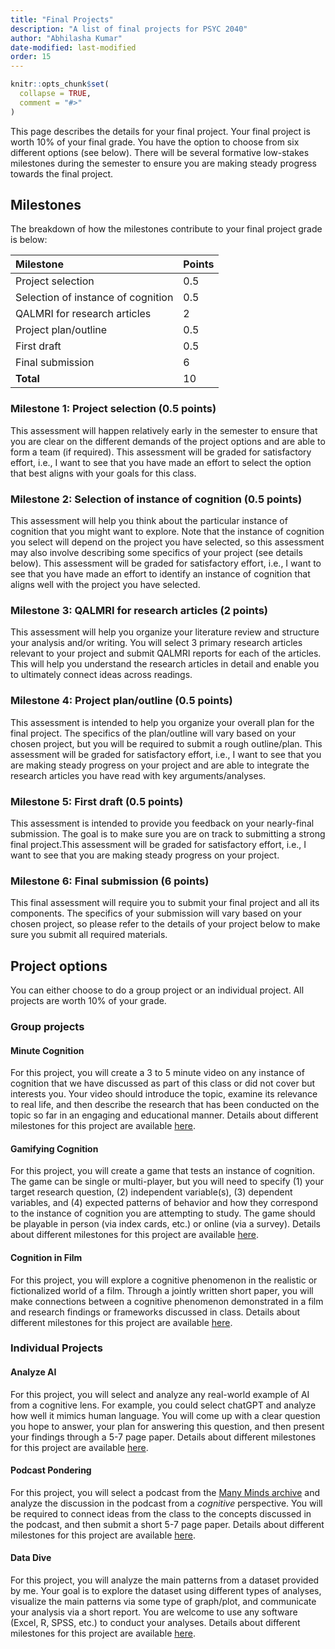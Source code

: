 ```yaml
---
title: "Final Projects"
description: "A list of final projects for PSYC 2040"
author: "Abhilasha Kumar"
date-modified: last-modified
order: 15
---
```


```r
knitr::opts_chunk$set(
  collapse = TRUE,
  comment = "#>"
)
```

This page describes the details for your final project. Your final project is worth 10% of your final grade. You have the option to choose from six different options (see below). There will be several formative low-stakes milestones during the semester to ensure you are making steady progress towards the final project. 


## Milestones 

The breakdown of how the milestones contribute to your final project grade is below:

| Milestone | Points       |
|:-------------|:------------|
| Project selection            | 0.5    |
| Selection of instance of cognition           | 0.5  |
| QALMRI for research articles           | 2 |
| Project plan/outline            | 0.5 |
| First draft           | 0.5    |
| Final submission           | 6 |
| **Total**           | 10 |

### Milestone 1: Project selection (0.5 points)

This assessment will happen relatively early in the semester to ensure that you are clear on the different demands of the project options and are able to form a team (if required). This assessment will be graded for satisfactory effort, i.e., I want to see that you have made an effort to select the option that best aligns with your goals for this class. 

### Milestone 2: Selection of instance of cognition (0.5 points)

This assessment will help you think about the particular instance of cognition that you might want to explore. Note that the instance of cognition you select will depend on the project you have selected, so this assessment may also involve describing some specifics of your project (see details below). This assessment will be graded for satisfactory effort, i.e., I want to see that you have made an effort to identify an instance of cognition that aligns well with the project you have selected. 

### Milestone 3: QALMRI for research articles (2 points)

This assessment will help you organize your literature review and structure your analysis and/or writing. You will select 3 primary research articles relevant to your project and submit QALMRI reports for each of the articles. This will help you understand the research articles in detail and enable you to ultimately connect ideas across readings.

### Milestone 4: Project plan/outline (0.5 points)

This assessment is intended to help you organize your overall plan for the final project. The specifics of the plan/outline will vary based on your chosen project, but you will be required to submit a rough outline/plan. This assessment will be graded for satisfactory effort, i.e., I want to see that you are making steady progress on your project and are able to integrate the research articles you have read with key arguments/analyses. 

### Milestone 5: First draft (0.5 points)

This assessment is intended to provide you feedback on your nearly-final submission. The goal is to make sure you are on track to submitting a strong final project.This assessment will be graded for satisfactory effort, i.e., I want to see that you are making steady progress on your project.

### Milestone 6: Final submission (6 points)

This final assessment will require you to submit your final project and all its components. The specifics of your submission will vary based on your chosen project, so please refer to the details of your project below to make sure you submit all required materials.

## Project options

You can either choose to do a group project or an individual project. All projects are worth 10% of your grade. 

### Group projects

#### Minute Cognition

For this project, you will create a 3 to 5 minute video on any instance of cognition that we have discussed as part of this class or did not cover but interests you. Your video should introduce the topic, examine its relevance to real life, and then describe the research that has been conducted on the topic so far in an engaging and educational manner. Details about different milestones for this project are available [here](https://docs.google.com/document/d/1WiAL1RBFt6OLRx-43awGxZacst2UJXYZ/edit?usp=share_link&ouid=114230382498081849934&rtpof=true&sd=true).

#### Gamifying Cognition

For this project, you will create a game that tests an instance of cognition. The game can be single or multi-player, but you will need to specify (1) your target research question, (2) independent variable(s), (3) dependent variables, and (4) expected patterns of behavior and how they correspond to the instance of cognition you are attempting to study. The game should be playable in person (via index cards, etc.) or online (via a survey). Details about different milestones for this project are available [here](https://docs.google.com/document/d/1rC8gnxmMbp9vuKWeEDv0rLzBRRlTAqnd/edit?usp=sharing&ouid=114230382498081849934&rtpof=true&sd=true).

#### Cognition in Film

For this project, you will explore a cognitive phenomenon in the realistic or fictionalized world of a film. Through a jointly written short paper, you will make connections between a cognitive phenomenon demonstrated in a film and research findings or frameworks discussed in class. Details about different milestones for this project are available [here](https://docs.google.com/document/d/1y-cnQp_5vudgVisZNZHmiqiuqZDs7OZ5/edit?usp=sharing&ouid=114230382498081849934&rtpof=true&sd=true).



### Individual Projects

#### Analyze AI

For this project, you will select and analyze any real-world example of AI from a cognitive lens. For example, you could select chatGPT and analyze how well it mimics human language. You will come up with a clear question you hope to answer, your plan for answering this question, and then present your findings through a 5-7 page paper. Details about different milestones for this project are available [here](https://docs.google.com/document/d/1hpwrcv_-oFMDxW65jqwiLUNfdrnAUJrF/edit?usp=sharing&ouid=114230382498081849934&rtpof=true&sd=true).

#### Podcast Pondering

For this project, you will select a podcast from the [Many Minds archive](https://manyminds.libsyn.com/) and analyze the discussion in the podcast from a *cognitive* perspective. You will be required to connect ideas from the class to the concepts discussed in the podcast, and then submit a short 5-7 page paper. Details about different milestones for this project are available [here](https://docs.google.com/document/d/1DsKxioZ_rG57afXAN0zEfWv3pTSomIQd/edit?usp=sharing&ouid=114230382498081849934&rtpof=true&sd=true).


#### Data Dive

For this project, you will analyze the main patterns from a dataset provided by me. Your goal is to explore the dataset using different types of analyses, visualize the main patterns via some type of graph/plot, and communicate your analysis via a short report. You are welcome to use any software (Excel, R, SPSS, etc.) to conduct your analyses. Details about different milestones for this project are available [here](https://docs.google.com/document/d/1Oq7J6iDjDic26lEbaUu48CMwUWHrf5Ob/edit?usp=sharing&ouid=114230382498081849934&rtpof=true&sd=true).


